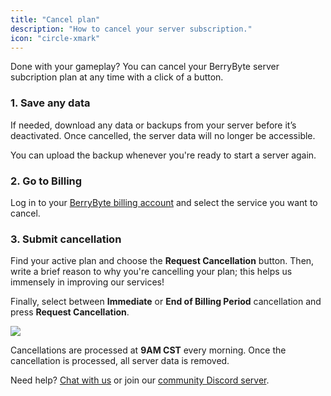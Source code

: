 ```yaml
---
title: "Cancel plan"
description: "How to cancel your server subscription."
icon: "circle-xmark"
---
```


Done with your gameplay? You can cancel your BerryByte server subcription plan at any time with a click of a button.

### 1. Save any data

If needed, download any data or backups from your server before it’s deactivated. Once cancelled, the server data will no longer be accessible.

You can upload the backup whenever you're ready to start a server again.

### 2. Go to Billing

Log in to your [BerryByte billing account](https://billing.berrybyte.net/login) and select the service you want to cancel.

### 3. Submit cancellation

Find your active plan and choose the **Request Cancellation** button. Then, write a brief reason to why you're cancelling your plan; this helps us immensely in improving our services!

Finally, select between **Immediate** or **End of Billing Period** cancellation and press **Request Cancellation**.

<Frame>
  <img src="/images/general/cancellation.png" />
</Frame>

Cancellations are processed at **9AM CST** every morning. Once the cancellation is processed, all server data is removed.

Need help? [Chat with us](https://berrybyte.net/contact) or join our [community Discord server](https://discord.com/invite/Pv8DMpXtma).